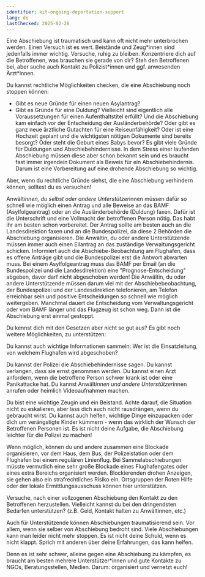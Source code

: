 ```yaml
---
identifier: kit-ongoing-deportation-support
lang: de
lastChecked: 2025-02-28
---
```


Eine Abschiebung ist traumatisch und kann oft nicht mehr unterbrochen werden. Einen Versuch ist es wert.
Beistände und Zeug\*innen sind jedenfalls immer wichtig.
Versuche, ruhig zu bleiben.
Konzentriere dich auf die Betroffenen, was brauchen sie gerade von dir? Steh den Betroffenen bei, aber suche auch Kontakt zu Polizist\*innen und ggf. anwesenden Ärzt\*innen.

Du kannst rechtliche Möglichkeiten checken, die eine Abschiebung noch stoppen können:
- Gibt es neue Gründe für einen neuen Asylantrag?
- Gibt es Gründe für eine Duldung? 
Vielleicht sind eigentlich alle Voraussetzungen für einen Aufenthaltstitel erfüllt? Und die Abschiebung kam einfach vor der Entscheidung der Ausländerbehörde?
Oder gibt es ganz neue ärztliche Gutachten für eine Reiseunfähigkeit? 
Oder ist eine Hochzeit geplant und die wichtigsten nötigen Dokumente sind bereits besorgt? 
Oder steht die Geburt eines Babys bevor? 
Es gibt viele Gründe für Duldungen und Abschiebehindernisse. In dem Stress einer laufenden Abschiebung müssen diese aber schon bekannt sein und es braucht fast immer irgendein Dokument als Beweis für ein Abschiebehindernis. Darum ist eine Vorbereitung auf eine drohende Abschiebung so wichtig.

Aber, wenn du rechtliche Gründe siehst, die eine Abschiebung verhindern können, solltest du es versuchen!

Anwält*innen, du selbst oder andere Unterstützer*innen müssen dafür so schnell wie möglich einen Antrag und alle Beweise an das BAMF (Asylfolgeantrag) oder an die Ausländerbehörde (Duldung) faxen. Dafür ist die Unterschrift und eine Vollmacht der betroffenen Person nötig. Das habt ihr am besten schon vorbereitet.
Der Antrag sollte am besten auch an die Landesdirektion faxen und an die Bundespolizei, da diese 2 Behörden die Abschiebung organisieren.
Die Anwältin, du oder andere Unterstützende müssen immer auch einen Eilantrag an das zuständige Verwaltungsgericht schicken.
Informiert auch die Abschiebe-Beobachtung am Flughafen, dass es offene Anträge gibt und die Bundespolizei erst die Antwort abwarten muss.
Bei einem Asylfolgeantrag muss das BAMF per Email (an die Bundespolizei und die Landesdirektion) eine "Prognose-Entscheidung" abgeben, davor darf nicht abgeschoben werden!
Die Anwältin, du oder andere Unterstützende müssen darum viel mit der Abschiebebeobachtung, der Bundespolizei und der Landesdirektion telefonieren, am Telefon erreichbar sein und positive Entscheidungen so schnell wie möglich weitergeben.
Manchmal dauert die Entscheidung vom Verwaltungsgericht oder vom BAMF länger und das Flugzeug ist schon weg. Dann ist die Abschiebung erst einmal gestoppt.

Du kennst dich mit den Gesetzen aber nicht so gut aus? Es gibt noch weitere Möglichkeiten, zu unterstützen:

Du kannst auch wichtige Informationen sammeln: Wer ist die Einsatzleitung, von welchem Flughafen wird abgeschoben? 

Du kannst der Polizei die Abschiebehindernisse sagen. Du kannst verlangen, dass sie ernst genommen werden. Du kannst einen Arzt anfordern, wenn die betroffene Person schwer krank ist oder eine Panikattacke hat. Du kannst Anwält*innen und andere Unterstützer*innen anrufen oder heimlich Videoaufnahmen machen. 

Du bist eine wichtige Zeugin und ein Beistand. Achte darauf, die Situation nicht zu eskalieren, aber lass dich auch nicht rausdrängen, wenn du gebraucht wirst.
Du kannst auch helfen, wichtige Dinge einzupacken oder dich um verängstigte Kinder kümmern - wenn das wirklich der Wunsch der Betroffenen Personen ist. Es ist nicht deine Aufgabe, die Abschiebung leichter für die Polizei zu machen!

Wenn möglich, können du und andere zusammen eine Blockade organisieren, vor dem Haus, dem Bus, der Polizeistation oder dem Flughafen bei einem regulären Linienflug. Bei Sammelabschiebungen müsste vermutlich eine sehr große Blockade eines Flughafengates oder eines extra Bereichs organisiert werden. Blockierenden drohen Anzeigen, sie gehen also ein strafrechtliches Risiko ein. 
Ortsgruppen der Roten Hilfe oder der lokale Ermittlungsausschuss können hier unterstützen. 

Versuche, nach einer vollzogenen Abschiebung den Kontakt zu den Betroffenen herzustellen. Vielleicht kannst du bei den dringendsten Bedarfen unterstützen? (z.B. Geld, Kontakt halten zu Anwältinnen, etc.)

Auch für Unterstützende können Abschiebungen traumatisierend sein. Vor allem, wenn sie selber von Abschiebung bedroht sind. Viele Abschiebungen kann man leider nicht mehr stoppen. Es ist nicht deine Schuld, wenn es nicht klappt. Sprich mit anderen über deine Erfahrungen, das kann helfen.

Denn es ist sehr schwer, alleine gegen eine Abschiebung zu kämpfen, es braucht am besten mehrere Unterstützer\*innen und gute Kontakte zu NGOs, Beratungsstellen, Medien. Darum: organisiert und vernetzt euch!
